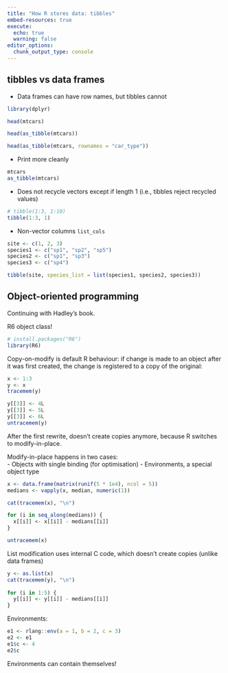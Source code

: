```yaml
---
title: "How R stores data: tibbles"
embed-resources: true
execute:
  echo: true
  warning: false
editor_options: 
  chunk_output_type: console
---
```


## tibbles vs data frames

- Data frames can have row names, but tibbles cannot

```r
library(dplyr) 

head(mtcars)

head(as_tibble(mtcars))

head(as_tibble(mtcars, rownames = "car_type"))
```

- Print more cleanly

```r
mtcars
as_tibble(mtcars)

```

- Does not recycle vectors except if length 1 (i.e., tibbles reject recycled values)

```r
# tibble(1:3, 1:10)
tibble(1:3, 1)
```

- Non-vector columns `list_cols`

```r
site <- c(1, 2, 3)
species1 <- c("sp1", "sp2", "sp5")
species2 <- c("sp1", "sp3")
species3 <- c("sp4")

tibble(site, species_list = list(species1, species2, species3))
```

## Object-oriented programming

Continuing with Hadley's book.

R6 object class!

```r
# install.packages("R6")
library(R6)
```

Copy-on-modify is default R behaviour: if change is made to an object after it was first created, the change is registered to a copy of the original:

```r
x <- 1:3
y <- x
tracemem(y)

y[[3]] <- 4L
y[[3]] <- 5L
y[[3]] <- 6L
untracemem(y)
```

After the first rewrite, doesn't create copies anymore, because R switches to modify-in-place.

Modify-in-place happens in two cases:  
- Objects with single binding (for optimisation) 
- Environments, a special object type

```r
x <- data.frame(matrix(runif(5 * 1e4), ncol = 5))
medians <- vapply(x, median, numeric(1))

cat(tracemem(x), "\n")

for (i in seq_along(medians)) {
  x[[i]] <- x[[i]] - medians[[i]]
}

untracemem(x)
```

List modification uses internal C code, which doesn't create copies (unlike data frames)

```r
y <- as.list(x)
cat(tracemem(y), "\n")
  
for (i in 1:5) {
  y[[i]] <- y[[i]] - medians[[i]]
}
```

Environments:

```r
e1 <- rlang::env(a = 1, b = 2, c = 3)
e2 <- e1
e1$c <- 4
e2$c
```

Environments can contain themselves!


